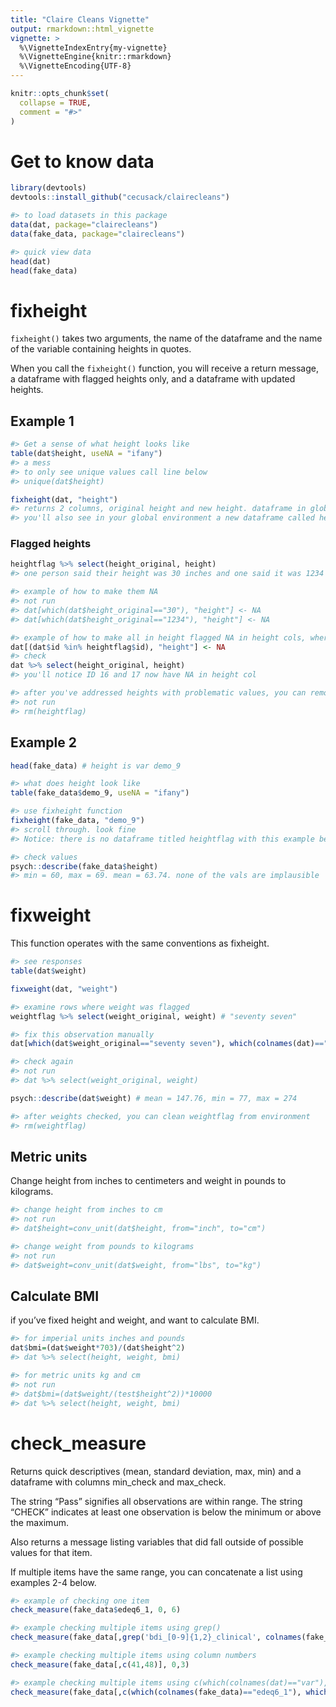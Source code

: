 ```yaml
---
title: "Claire Cleans Vignette"
output: rmarkdown::html_vignette
vignette: >
  %\VignetteIndexEntry{my-vignette}
  %\VignetteEngine{knitr::rmarkdown}
  %\VignetteEncoding{UTF-8}
---
```


```r
knitr::opts_chunk$set(
  collapse = TRUE,
  comment = "#>"
)
```

# Get to know data
```r
library(devtools)
devtools::install_github("cecusack/clairecleans")

#> to load datasets in this package
data(dat, package="clairecleans")
data(fake_data, package="clairecleans")

#> quick view data
head(dat)
head(fake_data)
```
# fixheight

`fixheight()` takes two arguments, the name of the dataframe and the name of the variable containing heights in quotes.    

When you call the `fixheight()` function, you will receive a return message, a dataframe with flagged heights only, and a dataframe with updated heights.

## Example 1

```r
#> Get a sense of what height looks like
table(dat$height, useNA = "ifany") 
#> a mess
#> to only see unique values call line below
#> unique(dat$height)

fixheight(dat, "height")
#> returns 2 columns, original height and new height. dataframe in global environment should have one extra column that it did prior to running this line
#> you'll also see in your global environment a new dataframe called heightflag. This will include rows with heights that should be looked into. 
```

### Flagged heights
```r
heightflag %>% select(height_original, height) 
#> one person said their height was 30 inches and one said it was 1234 inches. Those are implausible values

#> example of how to make them NA
#> not run
#> dat[which(dat$height_original=="30"), "height"] <- NA
#> dat[which(dat$height_original=="1234"), "height"] <- NA

#> example of how to make all in height flagged NA in height cols, where participant id is named "id"
dat[(dat$id %in% heightflag$id), "height"] <- NA
#> check
dat %>% select(height_original, height)
#> you'll notice ID 16 and 17 now have NA in height col

#> after you've addressed heights with problematic values, you can remove the heightflag object from your global environment
#> not run
#> rm(heightflag)
```

## Example 2
```r
head(fake_data) # height is var demo_9

#> what does height look like 
table(fake_data$demo_9, useNA = "ifany")

#> use fixheight function
fixheight(fake_data, "demo_9")  
#> scroll through. look fine
#> Notice: there is no dataframe titled heightflag with this example because no observations were identified as implausible

#> check values
psych::describe(fake_data$height) 
#> min = 60, max = 69. mean = 63.74. none of the vals are implausible
```

# fixweight

This function operates with the same conventions as fixheight. 
```r
#> see responses
table(dat$weight)

fixweight(dat, "weight")

#> examine rows where weight was flagged
weightflag %>% select(weight_original, weight) # "seventy seven"

#> fix this observation manually
dat[which(dat$weight_original=="seventy seven"), which(colnames(dat)=="weight")] <- 77

#> check again
#> not run
#> dat %>% select(weight_original, weight)

psych::describe(dat$weight) # mean = 147.76, min = 77, max = 274

#> after weights checked, you can clean weightflag from environment
#> rm(weightflag)
```

## Metric units

Change height from inches to centimeters and weight in pounds to kilograms.
```r
#> change height from inches to cm
#> not run
#> dat$height=conv_unit(dat$height, from="inch", to="cm")

#> change weight from pounds to kilograms
#> not run
#> dat$weight=conv_unit(dat$weight, from="lbs", to="kg")
```

## Calculate BMI

if you've fixed height and weight, and want to calculate BMI.
```r
#> for imperial units inches and pounds
dat$bmi=(dat$weight*703)/(dat$height^2)
#> dat %>% select(height, weight, bmi)

#> for metric units kg and cm
#> not run
#> dat$bmi=(dat$weight/(test$height^2))*10000
#> dat %>% select(height, weight, bmi)
```

# check_measure

Returns quick descriptives (mean, standard deviation, max, min) and a dataframe with columns min_check and max_check.    

The string "Pass" signifies all observations are within range. The string "CHECK" indicates at least one observation is below the minimum or above the maximum.     

Also returns a message listing variables that did fall outside of possible values for that item.    

If multiple items have the same range, you can concatenate a list using examples 2-4 below.
```r
#> example of checking one item
check_measure(fake_data$edeq6_1, 0, 6)

#> example checking multiple items using grep()
check_measure(fake_data[,grep('bdi_[0-9]{1,2}_clinical', colnames(fake_data))],0,6)

#> example checking multiple items using column numbers
check_measure(fake_data[,c(41,48)], 0,3)

#> example checking multiple items using c(which(colnames(dat)=="var"), which(colnames(dat)=="var2"))
check_measure(fake_data[,c(which(colnames(fake_data)=="edeq6_1"), which(colnames(fake_data)=="ede6_6"))], 0,6)

```

